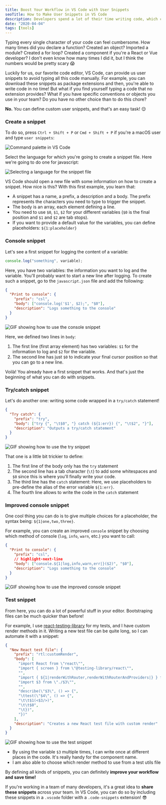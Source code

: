 ```yaml
---
title: Boost Your Workflow in VS Code with User Snippets
seoTitle: How to Make User Snippets in VS Code
description: Developers spend a lot of their time writing code, which can be repetitive. Find out how you can use custom user snippets in VS Code to boost your workflow!
date: "2020-04-04"
tags: [tools]
---
```


Typing every single character of your code can feel cumbersome. How many times did you declare a function? Created an object? Imported a module? Created a for loop? Created a component if you're a React or Vue developer? I don't even know how many times I did it, but I think the numbers would be pretty scary 😱

Luckily for us, our favorite code editor, VS Code, can provide us user snippets to avoid typing all this code manually. For example, you can download these snippets as package extensions and then, you're able to write code in no time! But what if you find yourself typing a code that no extension provides? What if you have specific conventions or objects you use in your team? Do you have no other choice than to do this chore?

**No.** You can define custom user snippets, and that's an easy task! 😌

### Create a snippet

To do so, press `Ctrl + Shift + P` or `Cmd + Shift + P` if you're a macOS user and type `user snippets`:

<Image
  src="/boost-workflow-vscode-snippets/command.png"
  alt="Command palette in VS Code"
/>

Select the language for which you're going to create a snippet file. Here we're going to do one for javascript:

<Image
  src="/boost-workflow-vscode-snippets/list-code.png"
  alt="Selecting a language for the snippet file"
/>

VS Code should open a new file with some information on how to create a snippet. How nice is this? With this first example, you learn that:

- A snippet has a name, a prefix, a description and a body. The prefix represents the characters you need to type to trigger the snippet.
- The body is an array, each element defining a line.
- You need to use `$0`, `$1`, `$2` for your different variables (`$0` is the final position and `$1` and `$2` are tab stops).
- If you want to provide a default value for the variables, you can define placeholders: `${1:placeholder}`

### Console snippet

Let's see a first snippet for logging the content of a variable:

```javascript
console.log("something", variable);
```

Here, you have two variables: the information you want to log and the variable.
You'll probably want to start a new line after logging. To create such a snippet, go to the `javascript.json` file and add the following:

```json
{
  "Print to console": {
    "prefix": "csl",
    "body": ["console.log('$1', $2);", "$0"],
    "description": "Logs something to the console"
  }
}
```

<Image
  src="/boost-workflow-vscode-snippets/console.gif"
  alt="GIF showing how to use the console snippet"
/>

Here, we defined two lines in `body`:

1. The first line (first array element) has two variables: `$1` for the information to log and `$2` for the variable.
2. The second line has just `$0` to indicate your final cursor position so that you can go to a new line.

Voilà! You already have a first snippet that works. And that's just the beginning of what you can do with snippets.

### Try/catch snippet

Let's do another one: writing some code wrapped in a `try/catch` statement!

```json
{
  "Try catch": {
    "prefix": "try",
    "body": ["try {", "\t$0", "} catch (${1:err}) {", "\t$2", "}"],
    "description": "Outputs a try/catch statement"
  }
}
```

<Image
  src="/boost-workflow-vscode-snippets/try.gif"
  alt="GIF showing how to use the try snippet"
/>

That one is a little bit trickier to define:

1. The first line of the body only has the `try` statement
2. The second line has a tab character (`\t`) to add some whitespaces and `$0` since this is where you'll finally write your code.
3. The third line has the `catch` statement: Here, we use placeholders to pre-define the alias of the error variable `${1:err}`.
4. The fourth line allows to write the code in the `catch` statement

### Improved console snippet

One cool thing you can do is to give multiple choices for a placeholder, the syntax being: `${1|one,two,three}`.

For example, you can create an improved `console` snippet by choosing which method of console (`log`, `info`, `warn`, etc.) you want to call:

```json
{
  "Print to console": {
    "prefix": "csl",
    // highlight-next-line
    "body": ["console.${1|log,info,warn,err|}($2)", "$0"],
    "description": "Logs something to the console"
  }
}
```

<Image
  src="/boost-workflow-vscode-snippets/warn.gif"
  alt="GIF showing how to use the improved console snippet"
/>

### Test snippet

From here, you can do a lot of powerful stuff in your editor. Bootstraping files can be much quicker than before!

For example, I use [react-testing-library](https://testing-library.com/docs/react-testing-library/intro) for my tests, and I have custom render methods in it. Writing a new test file can be quite long, so I can automate it with a snippet:

```json
{
  "New React test file": {
    "prefix": "rtl:customRender",
    "body": [
      "import React from \"react\"",
      "import { screen } from \"@testing-library/react\"",
      "",
      "import { ${1|renderWithRouter,renderWithRouterAndProviders|} } from \"$2\"",
      "import $3 from \"./$3\"",
      "",
      "describe(\"$3\", () => {",
      "\ttest(\"$4\", () => {",
      "\t\t$1(<$3/>)",
      "\t\t$0",
      "\t})",
      "})"
    ],
    "description": "Creates a new React test file with custom render"
  }
}
```

<Image
  src="/boost-workflow-vscode-snippets/test.gif"
  alt="GIF showing how to use the test snippet"
/>

- By using the variable `$3` multiple times, I can write once at different places in the code. It's really handy for the component name.
- I am also able to choose which render method to use from a test utils file

By defining all kinds of snippets, you can definitely **improve your workflow and save time!**

If you're working in a team of many developers, it's a great idea to **share these snippets** across your team. In VS Code, you can do so by including these snippets in a `.vscode` folder with a `.code-snippets` extension! 😎
